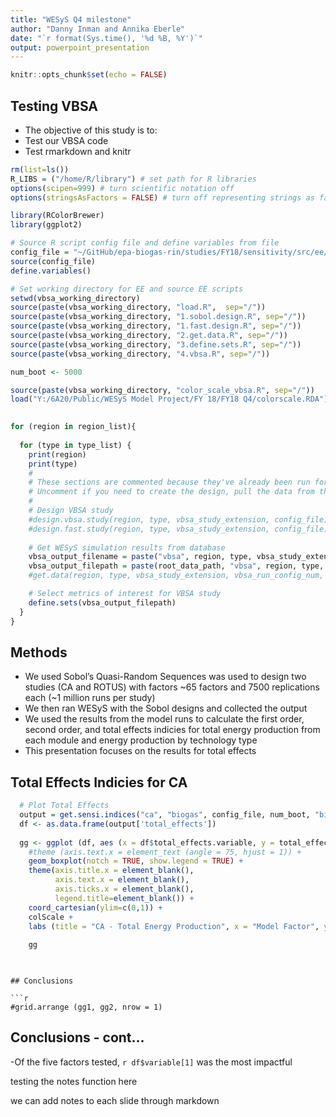 ```yaml
---
title: "WESyS Q4 milestone"
author: "Danny Inman and Annika Eberle"
date: "`r format(Sys.time(), '%d %B, %Y')`"
output: powerpoint_presentation
---
```


```r
knitr::opts_chunk$set(echo = FALSE)
```

## Testing VBSA 
- The objective of this study is to:
- Test our VBSA code
- Test rmarkdown and knitr

```r
rm(list=ls())
R_LIBS = ("/home/R/library") # set path for R libraries 
options(scipen=999) # turn scientific notation off
options(stringsAsFactors = FALSE) # turn off representing strings as factors

library(RColorBrewer)
library(ggplot2)

# Source R script config file and define variables from file 
config_file = "~/GitHub/epa-biogas-rin/studies/FY18/sensitivity/src/ee/ee_vbsa_config.R"
source(config_file)
define.variables()

# Set working directory for EE and source EE scripts 
setwd(vbsa_working_directory)
source(paste(vbsa_working_directory, "load.R",  sep="/"))
source(paste(vbsa_working_directory, "1.sobol.design.R", sep="/"))
source(paste(vbsa_working_directory, "1.fast.design.R", sep="/"))
source(paste(vbsa_working_directory, "2.get.data.R", sep="/"))
source(paste(vbsa_working_directory, "3.define.sets.R", sep="/"))
source(paste(vbsa_working_directory, "4.vbsa.R", sep="/"))

num_boot <- 5000

source(paste(vbsa_working_directory, "color_scale_vbsa.R", sep="/"))
load("Y:/6A20/Public/WESyS Model Project/FY 18/FY18 Q4/colorscale.RDA")
        
```

```r
for (region in region_list){
  
  for (type in type_list) {
    print(region)
    print(type)
    #
    # These sections are commented because they've already been run for the two Q4 VBSA studies and the data should be stored in Box
    # Uncomment if you need to create the design, pull the data from the database or define the sets 
    #
    # Design VBSA study 
    #design.vbsa.study(region, type, vbsa_study_extension, config_file)
    #design.fast.study(region, type, vbsa_study_extension, config_file)
    
    # Get WESyS simulation results from database
    vbsa_output_filename = paste("vbsa", region, type, vbsa_study_extension, "wesys.results.timeseries.RDA", sep=".")
    vbsa_output_filepath = paste(root_data_path, "vbsa", region, type, vbsa_study_extension, wesys_results_folder, vbsa_output_filename, sep="/")
    #get.data(region, type, vbsa_study_extension, vbsa_run_config_num, config_file, vbsa_output_filepath)

    # Select metrics of interest for VBSA study
    define.sets(vbsa_output_filepath)
  }
}

```

## Methods
- We used Sobol's Quasi-Random Sequences was used to design two studies (CA and ROTUS) with factors ~65 factors and 7500 replications each (~1 million runs per study)
- We then ran WESyS with the Sobol designs and collected the output
- We used the results from the model runs to calculate the first order, second order, and total effects indicies for total energy production from each module and energy production by technology type
- This presentation focuses on the results for total effects  

## Total Effects Indicies for CA 
```r
  # Plot Total Effects
  output = get.sensi.indices("ca", "biogas", config_file, num_boot, "biogas.total", colScale) 
  df <- as.data.frame(output['total_effects'])
  
  gg <- ggplot (df, aes (x = df$total_effects.variable, y = total_effects.value, colour=df$total_effects.variable)) +
    #theme (axis.text.x = element_text (angle = 75, hjust = 1)) +
    geom_boxplot(notch = TRUE, show.legend = TRUE) + 
    theme(axis.title.x = element_blank(),
          axis.text.x = element_blank(),
          axis.ticks.x = element_blank(),
          legend.title=element_blank()) +
    coord_cartesian(ylim=c(0,1)) + 
    colScale +
    labs (title = "CA - Total Energy Production", x = "Model Factor", y = expression ("St"["i"]))
  
    gg
    
```
```

## Conclusions

```r
#grid.arrange (gg1, gg2, nrow = 1)
```

## Conclusions - cont...

-Of the five factors tested, `r df$variable[1]` was the most impactful

::: notes
testing the notes function here

we can add notes to each slide through markdown
:::

